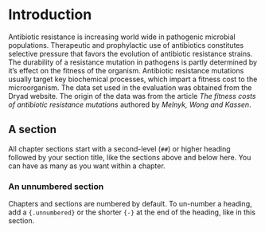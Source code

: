 # Introduction

Antibiotic resistance is increasing world wide in pathogenic microbial populations. Therapeutic and prophylactic use of antibiotics constitutes selective pressure that favors the evolution of antibiotic resistance strains. The durability of a resistance mutation in pathogens is partly determined by it's effect on the fitness of the organism.  Antibiotic resistance mutations usually target key biochemical processes, which impart a fitness cost to the microorganism. The data set used in the evaluation was obtained from the Dryad website. The origin of the data was from the article *The fitness costs of antibiotic resistance mutations* authored by *Melnyk, Wong and Kassen*. 

## A section

All chapter sections start with a second-level (`##`) or higher heading followed by your section title, like the sections above and below here. You can have as many as you want within a chapter.

### An unnumbered section {-}

Chapters and sections are numbered by default. To un-number a heading, add a `{.unnumbered}` or the shorter `{-}` at the end of the heading, like in this section.
